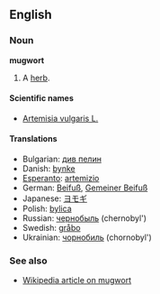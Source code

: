 ==English==
===Noun===
'''mugwort'''

# A [[herb]]. {{stub}}

====Scientific names====
*[[Artemisia vulgaris L.]]

====Translations====
*Bulgarian: [[див пелин]]
*Danish: [[bynke]]
*[[Esperanto]]: [[artemizio]]
*German: [[Beifuß]], [[Gemeiner Beifuß]]
*Japanese: [[ヨモギ]]
*Polish: [[bylica]]
*Russian: [[чернобыль]] (chernobyl')
*Swedish: [[gråbo]]
*Ukrainian: [[чорнобиль]] (chornobyl')

===See also===
*[[w:Mugwort|Wikipedia article on mugwort]]
